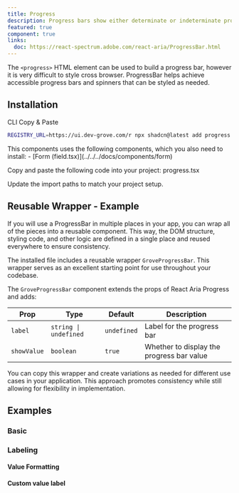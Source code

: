 ```yaml
---
title: Progress
description: Progress bars show either determinate or indeterminate progress of an operation over time.
featured: true
component: true
links:
  doc: https://react-spectrum.adobe.com/react-aria/ProgressBar.html
---
```


The `<progress>` HTML element can be used to build a progress bar, however it is very difficult to style cross browser. ProgressBar helps achieve accessible progress bars and spinners that can be styled as needed.

<ComponentPreview name="progress-demo" />

## Installation

<Tabs defaultValue="cli">

<TabsList>
  <TabsTrigger value="cli">CLI</TabsTrigger>
  <TabsTrigger value="manual">Copy & Paste</TabsTrigger>
</TabsList>

<TabsContent value="cli">

```bash
REGISTRY_URL=https://ui.dev-grove.com/r npx shadcn@latest add progress
```

</TabsContent>

<TabsContent value="manual">

<Steps>
<Step>
  This components uses the following components, which you also need to install:
  - [Form (field.tsx)](../../../docs/components/form)
</Step>

<Step>Copy and paste the following code into your project: progress.tsx</Step>

<ComponentSource name="progress" />

<Step>Update the import paths to match your project setup.</Step>

</Steps>

</TabsContent>

</Tabs>

## Reusable Wrapper - Example

If you will use a ProgressBar in multiple places in your app, you can wrap all of the pieces into a reusable component. This way, the DOM structure, styling code, and other logic are defined in a single place and reused everywhere to ensure consistency.

The installed file includes a reusable wrapper `GroveProgressBar`. This wrapper serves as an excellent starting point for use throughout your codebase.

<ComponentPreview name="progressbar-reusable" />

The `GroveProgressBar` component extends the props of React Aria Progress and adds:

| Prop        | Type                  | Default     | Description                               |
| ----------- | --------------------- | ----------- | ----------------------------------------- |
| `label`     | `string \| undefined` | `undefined` | Label for the progress bar                |
| `showValue` | `boolean`             | `true`      | Whether to display the progress bar value |

You can copy this wrapper and create variations as needed for different use cases in your application. This approach promotes consistency while still allowing for flexibility in implementation.

## Examples

### Basic

<ComponentPreview name="progress-demo" />

### Labeling

#### Value Formatting

<ComponentPreview name="progress-value-format" />

#### Custom value label

<ComponentPreview name="progress-custom-format" />
